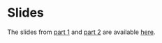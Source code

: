 # Slides

The slides from [part 1](assets/Part1_DataScienceThinking.pdf) and [part 2](assets/Part2_DataScienceThinking.pdf) are available [here](https://github.com/datascience-thinking/datascience-thinking.github.io). 